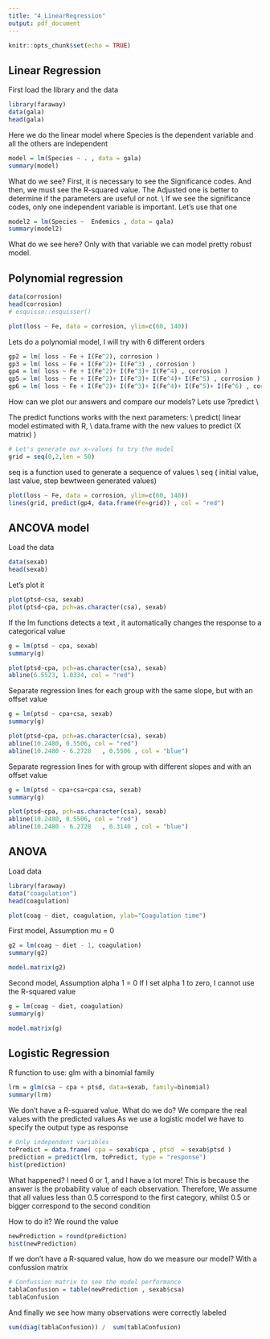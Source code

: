 ```yaml
---
title: "4_LinearRegression"
output: pdf_document
---
```


```r
knitr::opts_chunk$set(echo = TRUE)
```


## Linear Regression

First load the library and the data

```r
library(faraway)
data(gala)
head(gala)
```

Here we do the linear model where Species is the dependent variable and all the others are independent

```r
model = lm(Species ~ . , data = gala)
summary(model)
```

What do we see? First, it is necessary to see the Significance codes. And then, we must see the R-squared value. The Adjusted one is better to determine if the parameters are useful or not. \\
If we see the significance codes, only one independent variable is important. Let's use that one

```r
model2 = lm(Species ~  Endemics , data = gala)
summary(model2)
```

What do we see here? Only with that variable we can model pretty robust model.

## Polynomial regression

```r
data(corrosion)
head(corrosion)
# esquisse::esquisser()
```

```r
plot(loss ~ Fe, data = corrosion, ylim=c(60, 140))
```


Lets do a polynomial model, I will try with 6 different orders
```r
gp2 = lm( loss ~ Fe + I(Fe^2), corrosion )
gp3 = lm( loss ~ Fe + I(Fe^2)+ I(Fe^3) , corrosion )
gp4 = lm( loss ~ Fe + I(Fe^2)+ I(Fe^3)+ I(Fe^4) , corrosion )
gp5 = lm( loss ~ Fe + I(Fe^2)+ I(Fe^3)+ I(Fe^4)+ I(Fe^5) , corrosion )
gp6 = lm( loss ~ Fe + I(Fe^2)+ I(Fe^3)+ I(Fe^4)+ I(Fe^5)+ I(Fe^6) , corrosion )
```

How can we plot our answers and compare our models? Lets use ?predict \\

The predict functions works with the next parameters: \\
predict(  linear model estimated with R, \\
          data.frame with the new values to predict   (X matrix) )

```r
# Let's generate our x-values to try the model
grid = seq(0,2,len = 50)
```

seq is a function used to generate a sequence of values \\
seq ( initial value, last value, step bewtween generated values)

```r
plot(loss ~ Fe, data = corrosion, ylim=c(60, 140))
lines(grid, predict(gp4, data.frame(Fe=grid)) , col = "red")
```

## ANCOVA model

Load the data 

```r
data(sexab)
head(sexab)
```

Let's plot it

```r
plot(ptsd~csa, sexab)
plot(ptsd~cpa, pch=as.character(csa), sexab)
```



If the lm functions detects a text , it automatically changes the response to a categorical value

```r
g = lm(ptsd ~ cpa, sexab)
summary(g)
```

```r
plot(ptsd~cpa, pch=as.character(csa), sexab)
abline(6.5523, 1.0334, col = "red")
```


Separate regression lines for each group with the same slope, but with an offset value

```r
g = lm(ptsd ~ cpa+csa, sexab)
summary(g)
```

```r
plot(ptsd~cpa, pch=as.character(csa), sexab)
abline(10.2480, 0.5506, col = "red")
abline(10.2480 - 6.2728   , 0.5506 , col = "blue")
```



Separate regression lines for with group with different slopes and with an offset value

```r
g = lm(ptsd ~ cpa+csa+cpa:csa, sexab)
summary(g)
```

```r
plot(ptsd~cpa, pch=as.character(csa), sexab)
abline(10.2480, 0.5506, col = "red")
abline(10.2480 - 6.2728   , 0.3140 , col = "blue")
```


## ANOVA

Load data
```r
library(faraway)
data("coagulation")
head(coagulation)
```

```r
plot(coag ~ diet, coagulation, ylab="Coagulation time")
```

First model, Assumption mu = 0
```r
g2 = lm(coag ~ diet - 1, coagulation)
summary(g2)
```

```r
model.matrix(g2)
```

Second model, Assumption alpha 1 = 0
If I set alpha 1 to zero, I cannot use the R-squared value


```r
g = lm(coag ~ diet, coagulation)
summary(g)
```

```r
model.matrix(g)

```


## Logistic Regression
R function to use: glm with a binomial family
```r
lrm = glm(csa ~ cpa + ptsd, data=sexab, family=binomial)
summary(lrm)
```

We don't have a R-squared value. What do we do?
We compare the real values with the predicted values
As we use a logistic model we have to specify the output type as response

```r
# Only independent variables
toPredict = data.frame( cpa = sexab$cpa , ptsd  = sexab$ptsd )
prediction = predict(lrm, toPredict, type = "response") 
hist(prediction)
```

What happened? I need 0 or 1, and I have a lot more! This is because the answer is the probability value of each observation. Therefore, We assume that all values less than 0.5 correspond to the first category, whilst 0.5 or bigger correspond to the second condition

How to do it? We round the value
```r
newPrediction = round(prediction)
hist(newPrediction)
```
 
 If we don't have a R-squared value, how do we measure our model? With a confussion matrix

```r
# Confussion matrix to see the model performance
tablaConfusion = table(newPrediction , sexab$csa)
tablaConfusion
```

And finally we see how many observations were correctly labeled
```r
sum(diag(tablaConfusion)) /  sum(tablaConfusion)

```

 




















